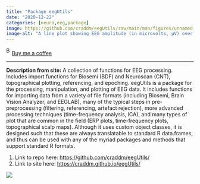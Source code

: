 ```yaml
---
title: "Package eegUtils"
date: "2020-12-22"
categories: [neuro,eeg,package]
image: https://github.com/craddm/eegUtils/raw/main/man/figures/unnamed-chunk-3-1.png
image-alt: "A line plot showing EEG amplitude (in microvolts, µV) over time (in seconds) for multiple electrodes. Each colored line represents a different electrode (labeled A13, A21, A29, A31, A5, B16, B18, B26, B5, B6, B8) with varying waveform patterns. Vertical and horizontal black lines mark time zero and amplitude zero, respectively, indicating stimulus onset."
---
```


<link href="https://fonts.googleapis.com/css?family=Cookie" rel="stylesheet"><a class="bmc-button" target="_blank" href="https://www.buymeacoffee.com/JoscelinRocha">![Buy me a coffee](https://cdn.buymeacoffee.com/buttons/bmc-new-btn-logo.svg){alt="Buy me a coffee" width="15" height="21"}Buy me a coffee</a>

------------------------------------------------------------------------

**Description from site:** A collection of functions for EEG processing. Includes import functions for Biosemi (BDF) and Neuroscan (CNT), topographical plotting, referencing, and epoching. eegUtils is a package for the processing, manipulation, and plotting of EEG data. It includes functions for importing data from a variety of file formats (including Biosemi, Brain Vision Analyzer, and EEGLAB), many of the typical steps in pre-preprocessing (filtering, referencing, artefact rejection), more advanced processing techniques (time-frequency analysis, ICA), and many types of plot that are common in the field (ERP plots, time-frequency plots, topographical scalp maps). Although it uses custom object classes, it is designed such that these are always translatable to standard R data.frames, and thus can be used with any of the myriad packages and methods that support standard R formats.

1.  Link to repo here: <https://github.com/craddm/eegUtils/>
2.  Link to site here: <https://craddm.github.io/eegUtils/>

![](https://github.com/craddm/eegUtils/raw/main/man/figures/unnamed-chunk-3-1.png){fig-alt="A line plot showing EEG amplitude (in microvolts, µV) over time (in seconds) for multiple electrodes. Each colored line represents a different electrode (labeled A13, A21, A29, A31, A5, B16, B18, B26, B5, B6, B8) with varying waveform patterns. Vertical and horizontal black lines mark time zero and amplitude zero, respectively, indicating stimulus onset."}
